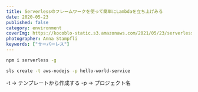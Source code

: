 ```yaml
---
title: Serverlessのフレームワークを使って簡単にLambdaを立ち上げみる
date: 2020-05-23
published: false
category: environment
coverImg: https://kocoblo-static.s3.amazonaws.com/2021/05/23/serverless/cover-img.jpg
photographer: Anna Stampfli
keywords: ["サーバーレス"]
---
```


```bash
npm i serverless -g
```

```bash
sls create -t aws-nodejs -p hello-world-service
```

-t -> テンプレートから作成する
-p -> プロジェクト名
